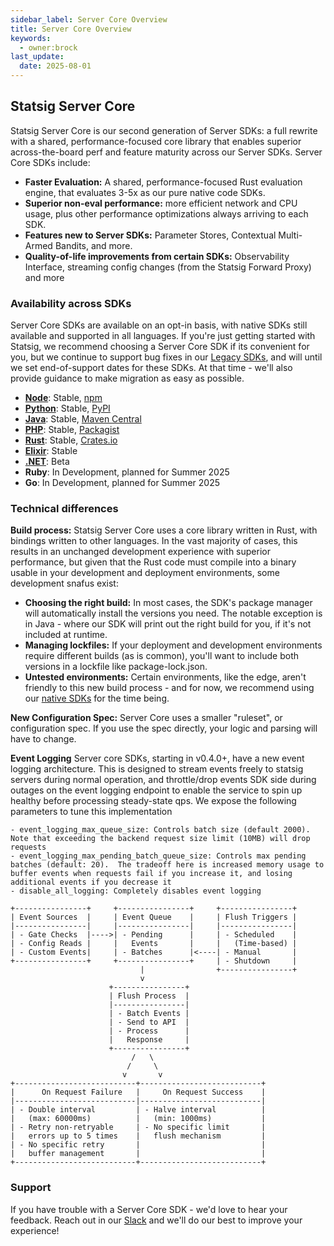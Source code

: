 ```yaml
---
sidebar_label: Server Core Overview
title: Server Core Overview
keywords:
  - owner:brock
last_update:
  date: 2025-08-01
---
```


## Statsig Server Core

Statsig Server Core is our second generation of Server SDKs: a full rewrite with a shared, performance-focused core library that enables superior across-the-board perf and feature maturity across our Server SDKs. Server Core SDKs include:
- **Faster Evaluation:** A shared, performance-focused Rust evaluation engine, that evaluates 3-5x as our pure native code SDKs.
- **Superior non-eval performance:** more efficient network and CPU usage, plus other performance optimizations always arriving to each SDK. 
- **Features new to Server SDKs:** Parameter Stores, Contextual Multi-Armed Bandits, and more. 
- **Quality-of-life improvements from certain SDKs:** Observability Interface, streaming config changes (from the Statsig Forward Proxy) and more

### Availability across SDKs

Server Core SDKs are available on an opt-in basis, with native SDKs still available and supported in all languages. If you're just getting started with Statsig, we recommend choosing a Server Core SDK if its convenient for you, but we continue to support bug fixes in our [Legacy SDKs](/server-core/legacy-sdks), and will until we set end-of-support dates for these SDKs. At that time - we'll also provide guidance to make migration as easy as possible. 

- **[Node](./node-core)**: Stable, [npm](https://www.npmjs.com/package/@statsig/statsig-node-core)
- **[Python](./python-core)**: Stable, [PyPI](https://pypi.org/project/statsig-python-core/)
- **[Java](./java-core)**: Stable, [Maven Central](https://central.sonatype.com/artifact/com.statsig/javacore/overview)
- **[PHP](./php-core)**: Stable, [Packagist](https://packagist.org/packages/statsig/statsigsdk)
- **[Rust](./rust-core)**: Stable, [Crates.io](https://crates.io/crates/statsig-rust)
- **[Elixir](./elixir-core)**: Stable
- **[.NET](./dotnetCoreSDK)**: Beta
- **Ruby**: In Development, planned for Summer 2025
- **Go**: In Development, planned for Summer 2025

### Technical differences

**Build process:** Statsig Server Core uses a core library written in Rust, with bindings written to other languages. In the vast majority of cases, this results in an unchanged development experience with superior performance, but given that the Rust code must compile into a binary usable in your development and deployment environments, some development snafus exist:
 - **Choosing the right build:** In most cases, the SDK's package manager will automatically install the versions you need. The notable exception is in Java - where our SDK will print out the right build for you, if it's not included at runtime. 
 - **Managing lockfiles:** If your deployment and development environments require different builds (as is common), you'll want to include both versions in a lockfile like package-lock.json.
 - **Untested environments:** Certain environments, like the edge, aren't friendly to this new build process - and for now, we recommend using our [native SDKs](/server-core/legacy-sdks) for the time being.

**New Configuration Spec:** Server Core uses a smaller "ruleset", or configuration spec. If you use the spec directly, your logic and parsing will have to change.

**Event Logging**
Server core SDKs, starting in v0.4.0+, have a new event logging architecture.  This is designed to stream events freely to statsig servers during normal operation, and throttle/drop events SDK side during outages on the event logging endpoint to enable the service to spin up healthy before processing steady-state qps.  We expose the following parameters to tune this implementation

```
- event_logging_max_queue_size: Controls batch size (default 2000).  Note that exceeding the backend request size limit (10MB) will drop requests
- event_logging_max_pending_batch_queue_size: Controls max pending batches (default: 20).  The tradeoff here is increased memory usage to buffer events when requests fail if you increase it, and losing additional events if you decrease it
- disable_all_logging: Completely disables event logging
```

```
+----------------+     +----------------+     +----------------+
| Event Sources  |     | Event Queue    |     | Flush Triggers |
|----------------|     |----------------|     |----------------|
| - Gate Checks  |---->| - Pending      |     | - Scheduled    |
| - Config Reads |     |   Events       |     |   (Time-based) |
| - Custom Events|     | - Batches      |<----| - Manual       |
+----------------+     +----------------+     | - Shutdown     |
                             |                +----------------+
                             v
                      +----------------+
                      | Flush Process  |
                      |----------------|
                      | - Batch Events |
                      | - Send to API  |
                      | - Process      |
                      |   Response     |
                      +----------------+
                           /   \
                          /     \
                         v       v
+---------------------------+---------------------------+
|      On Request Failure   |     On Request Success    |
|---------------------------|---------------------------|
| - Double interval         | - Halve interval          |
|   (max: 60000ms)          |   (min: 1000ms)           |
| - Retry non-retryable     | - No specific limit       |
|   errors up to 5 times    |   flush mechanism         |
| - No specific retry       |                           |
|   buffer management       |                           |
+---------------------------+---------------------------+
```

### Support

If you have trouble with a Server Core SDK - we'd love to hear your feedback. Reach out in our [Slack](https://statsig.com/slack) and we'll do our best to improve your experience!
